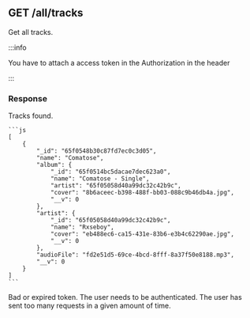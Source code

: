 
## GET /all/tracks

Get all tracks.

:::info

You have to attach a access token in the Authorization in the header

:::

### Response

<Tabs>
  	<TabItem value="200" label="200" default>
    Tracks found.

    ```js
    [
        {
            "_id": "65f0548b30c87fd7ec0c3d05",
            "name": "Comatose",
            "album": {
                "_id": "65f0514bc5dacae7dec623a0",
                "name": "Comatose - Single",
                "artist": "65f05058d40a99dc32c42b9c",
                "cover": "8b6aceec-b398-488f-bb03-088c9b46db4a.jpg",
                "__v": 0
            },
            "artist": {
                "_id": "65f05058d40a99dc32c42b9c",
                "name": "Rxseboy",
                "cover": "eb488ec6-ca15-431e-83b6-e3b4c62290ae.jpg",
                "__v": 0
            },
            "audioFile": "fd2e51d5-69ce-4bcd-8fff-8a37f50e8188.mp3",
            "__v": 0
        }
    ]
    ```

</TabItem>
<TabItem value="401" label="401">
Bad or expired token. The user needs to be authenticated.
</TabItem>
<TabItem value="429" label="429">
The user has sent too many requests in a given amount of time.
</TabItem>

</Tabs>
